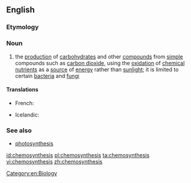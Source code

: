==English==
{{wikipedia}}
===Etymology===
{{prefix|chemo|synthesis}}

===Noun===
{{en-noun|-|chemosyntheses}}

# the [[production]] of [[carbohydrate]]s and other [[compound]]s from [[simple]] compounds such as [[carbon dioxide]], using the [[oxidation]] of [[chemical]] [[nutrient]]s as a [[source]] of [[energy]] rather than [[sunlight]]; it is limited to certain [[bacteria]] and [[fungi]]

====Translations====
{{trans-top|production of carbohydrates and other compounds from simple compounds}}
* French: {{t-|fr|chimiosynthèse|f}}
{{trans-mid}}
* Icelandic: {{t-|is|efnatillífun|f}}
{{trans-bottom}}

===See also===
* [[photosynthesis]]

[[Category:en:Biology]]

[[id:chemosynthesis]]
[[pl:chemosynthesis]]
[[ta:chemosynthesis]]
[[vi:chemosynthesis]]
[[zh:chemosynthesis]]
